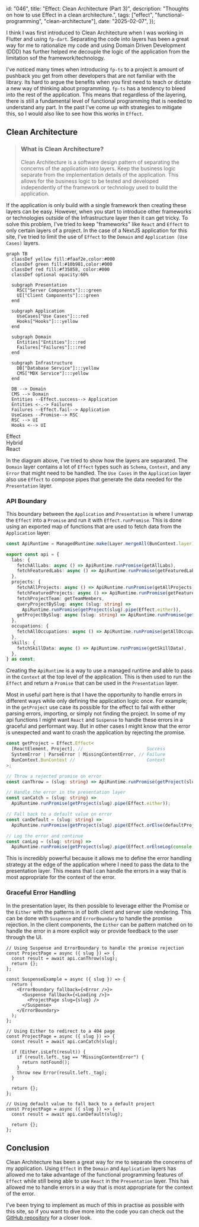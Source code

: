   id: "046",
  title: "Effect: Clean Architecture (Part 3)",
  description: "Thoughts on how to use Effect in a clean architecture.",
  tags: ["effect", "functional-programming", "clean-architecture"],
  date: "2025-02-07",
});

I think I was first introduced to Clean Architecture when I was working in
Flutter and using `fp-dart`. Separating the code into layers has been a great
way for me to rationalize my code and using Domain Driven Development (DDD) has
further helped me decouple the logic of the application from the limitation sof
the framework/technology.

I've noticed many times when introducing `fp-ts` to a project is amount of
pushback you get from other developers that are not familiar with the library.
Its hard to argue the benefits when you first need to teach or dictate a new way
of thinking about programming. `fp-ts` has a tendency to bleed into the rest of
the application. This means that regardless of the layering, there is still a
fundamental level of functional programming that is needed to understand any
part. In the past I've come up with strategies to mitigate this, so I would also
like to see how this works in `Effect`.

## Clean Architecture

> ### What is Clean Architecture?
>
> Clean Architecture is a software design pattern of separating the concerns of
> the application into layers. Keep the business logic separate from the
> implementation details of the application. This allows for the business logic
> to be tested and developed independently of the framework or technology used
> to build the application.

If the application is only build with a single framework then creating these
layers can be easy. However, when you start to introduce other frameworks or
technologies outside of the Infrastructure layer then it can get tricky. To
solve this problem, I've tried to keep "frameworks" like `React` and `Effect` to
only certain layers of a project. In the case of a NextJS application for this
site, I've tried to limit the use of `Effect` to the `Domain` and
`Application (Use Cases)` layers.

```mermaid
graph TB
  classDef yellow fill:#faaf2e,color:#000
  classDef green fill:#10b981,color:#000
  classDef red fill:#f35858, color:#000
  classDef optional opacity:60%

  subgraph Presentation
    RSC["Server Components"]:::green
    UI["Client Components"]:::green
  end

  subgraph Application
    UseCases["Use Cases"]:::red
    Hooks["Hooks"]:::yellow
  end

  subgraph Domain
    Entities["Entities"]:::red
    Failures["Failures"]:::red
  end

  subgraph Infrastructure
    DB["Database Service"]:::yellow
    CMS["MDX Service"]:::yellow
  end

  DB --> Domain
  CMS --> Domain
  Entities --Effect.success--> Application
  Entities <-.-> Failures
  Failures --Effect.fail--> Application
  UseCases --Promise--> RSC
  RSC --> UI
  Hooks <--> UI
```

<div className="flex items-center justify-end gap-2 text-xs">
  <div className="flex gap-1">
    <div className="bg-destructive size-4" />
    <span>Effect</span>
  </div>
  <div className="flex gap-1">
    <div className="bg-warning size-4" />
    <span>Hybrid</span>
  </div>
  <div className="flex gap-1">
    <div className="bg-success size-4" />
    <span>React</span>
  </div>
</div>

In the diagram above, I've tried to show how the layers are separated. The
`Domain` layer contains a lot of `Effect` types such as `Schema`, `Context`, and
any `Error` that might need to be handled. The `Use Cases` in the `Application`
layer also use `Effect` to compose pipes that generate the data needed for the
`Presentation` layer.

### API Boundary

This boundary between the `Application` and `Presentation` is where I unwrap the
`Effect` into a `Promise` and run it with `Effect.runPromise`. This is done
using an exported map of functions that are used to fetch data from the
`Application` layer:

```ts {1-2} showLineNumbers title="api/index.ts"
const ApiRuntime = ManagedRuntime.make(Layer.mergeAll(BunContext.layer));

export const api = {
  labs: {
    fetchAllLabs: async () => ApiRuntime.runPromise(getAllLabs),
    fetchFeaturedLabs: async () => ApiRuntime.runPromise(getFeaturedLabs),
  },
  projects: {
    fetchAllProjects: async () => ApiRuntime.runPromise(getAllProjects),
    fetchFeaturedProjects: async () => ApiRuntime.runPromise(getFeaturedProjects),
    fetchProjectTeam: getTeamMembers,
    queryProjectBySlug: async (slug: string) =>
      ApiRuntime.runPromise(getProject(slug).pipe(Effect.either)),
    getProjectBySlug: async (slug: string) => ApiRuntime.runPromise(getProject(slug)),
  },
  occupations: {
    fetchAllOccupations: async () => ApiRuntime.runPromise(getAllOccupations),
  },
  skills: {
    fetchSkillData: async () => ApiRuntime.runPromise(getSkillData),
  },
} as const;
```

Creating the `ApiRuntime` is a way to use a managed runtime and  able to pass in the `Context`
at the top level of the application. This is then used to run the `Effect` and return a `Promise`
that can be used in the `Presentation` layer.

Most in useful part here is that I have the opportunity to handle errors in
different ways while only defining the application logic once. For example; in
the `getProject` use case its possible for the effect to fail with either
parsing errors, importing, or simply not finding the project. In some of my api
functions I might want `React` and `Suspense` to handle these errors in a
graceful and performant way. But in other cases I might know that the error is
unexpected and want to crash the application by rejecting the promise.

```ts /getProject/#warning /getProject(slug)/#warning
const getProject = Effect.Effect<
  [ReactElement, Project], //                        Success
  SystemError | ParseError | MissingContentError, // Failure
  BunContext.BunContext //                           Context
>;

// Throw a rejected promise on error
const canThrow = (slug: string) => ApiRuntime.runPromise(getProject(slug));

// Handle the error in the presentation layer
const canCatch = (slug: string) =>
  ApiRuntime.runPromise(getProject(slug).pipe(Effect.either));

// Fall back to a default value on error
const canDefault = (slug: string) =>
  ApiRuntime.runPromise(getProject(slug).pipe(Effect.orElse(defaultProject)));

// Log the error and continue
const canLog = (slug: string) =>
  ApiRuntime.runPromise(getProject(slug).pipe(Effect.orElseLog(console.error)));
```

This is incredibly powerful because it allows me to define the error handling
strategy at the edge of the application where I need to pass the data to the
presentation layer. This means that I can handle the errors in a way that is
most appropriate for the context of the error.

### Graceful Error Handling

In the presentation layer, its then possible to leverage either the Promise or
the `Either` with the patterns in of both client and server side rendering. This
can be done with `Suspense` and `ErrorBoundary` to handle the promise rejection.
In the client components, the `Either` can be pattern matched on to handle the
error in a more explicit way or provide feedback to the user through the UI.

```tsx /ProjectPage/#warning
// Using Suspense and ErrorBoundary to handle the promise rejection
const ProjectPage = async ({ slug }) => {
  const result = await api.canThrow(slug);
  return {};
};

const SuspenseExample = async ({ slug }) => {
  return (
    <ErrorBoundary fallback={<Error />}>
      <Suspense fallback={<Loading />}>
        <ProjectPage slug={slug} />
      </Suspense>
    </ErrorBoundary>
  );
};
```

```tsx /ProjectPage/#warning
// Using Either to redirect to a 404 page
const ProjectPage = async ({ slug }) => {
  const result = await api.canCatch(slug);

  if (Either.isLeft(result)) {
    if (result.left._tag == "MissingContentError") {
      return notFound();
    }
    throw new Error(result.left._tag);
  }

  return {};
};
```

```tsx /ProjectPage/#warning
// Using default value to fall back to a default project
const ProjectPage = async ({ slug }) => {
  const result = await api.canDefault(slug);

  return {};
};
```

## Conclusion

Clean Architecture has been a great way for me to separate the concerns of my
application. Using `Effect` in the `Domain` and `Application` layers has allowed
me to take advantage of the functional programming features of `Effect` while
still being able to use `React` in the `Presentation` layer. This has allowed me
to handle errors in a way that is most appropriate for the context of the error.

I've been trying to implement as much of this in practise as possible with this
site, so if you want to dive more into the code you can check out the
[GitHub repository](https://github.com/lloydrichards/proj_portfolio-website) for
a closer look.

